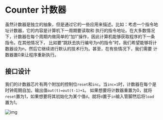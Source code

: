 # Counter 计数器

虽然计数器是独立的抽象，但是通过它的一些应用来描述。比如：考虑一个指令地址计数器，它的内容是计算机下一周期要读取和
执行的指令地址。在大多数情况下，计数器在每个周期内做简单的“加1”操作，因此计算机能够获取程序的下一条指令。在其他情况下，
比如要“跳跃去执行编号为n的指令”时，我们希望能够将计数器设为n，然后它继续进行默认的技术行为。甚至，在有些情况下，我们需要
计数器置0来让程序重新执行。

## 接口设计

我们的计数器芯片有两个附加的控制位`reset`和`inc`。当`inc=1`时，计数器在每个是时钟周期自加，输出值`out(t)=out(t-1)+1`。
如果想要将计数器重置为0，就将`reset`置为1，如果想要将其初始化为某个值`d`，就将`d`置于`in`输入管脚然后将`load`置为1。

![img](https://files.catbox.moe/bwbjc2.png)


